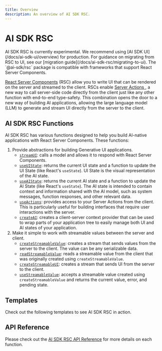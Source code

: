 ```yaml
---
title: Overview
description: An overview of AI SDK RSC.
---
```


# AI SDK RSC

<Note type="warning">
  AI SDK RSC is currently experimental. We recommend using [AI SDK
  UI](/docs/ai-sdk-ui/overview) for production. For guidance on migrating from
  RSC to UI, see our [migration guide](/docs/ai-sdk-rsc/migrating-to-ui).
</Note>

<Note>
  The `@ai-sdk/rsc` package is compatible with frameworks that support
  React Server Components.
</Note>

[React Server Components](https://nextjs.org/docs/app/building-your-application/rendering/server-components) (RSC) allow you to write UI that can be rendered on the server and streamed to the client. RSCs enable [ Server Actions ](https://nextjs.org/docs/app/building-your-application/data-fetching/server-actions-and-mutations#with-client-components), a new way to call server-side code directly from the client just like any other function with end-to-end type-safety. This combination opens the door to a new way of building AI applications, allowing the large language model (LLM) to generate and stream UI directly from the server to the client.

## AI SDK RSC Functions

AI SDK RSC has various functions designed to help you build AI-native applications with React Server Components. These functions:

1. Provide abstractions for building Generative UI applications.
   - [`streamUI`](/docs/reference/ai-sdk-rsc/stream-ui): calls a model and allows it to respond with React Server Components.
   - [`useUIState`](/docs/reference/ai-sdk-rsc/use-ui-state): returns the current UI state and a function to update the UI State (like React's `useState`). UI State is the visual representation of the AI state.
   - [`useAIState`](/docs/reference/ai-sdk-rsc/use-ai-state): returns the current AI state and a function to update the AI State (like React's `useState`). The AI state is intended to contain context and information shared with the AI model, such as system messages, function responses, and other relevant data.
   - [`useActions`](/docs/reference/ai-sdk-rsc/use-actions): provides access to your Server Actions from the client. This is particularly useful for building interfaces that require user interactions with the server.
   - [`createAI`](/docs/reference/ai-sdk-rsc/create-ai): creates a client-server context provider that can be used to wrap parts of your application tree to easily manage both UI and AI states of your application.
2. Make it simple to work with streamable values between the server and client.
   - [`createStreamableValue`](/docs/reference/ai-sdk-rsc/create-streamable-value): creates a stream that sends values from the server to the client. The value can be any serializable data.
   - [`readStreamableValue`](/docs/reference/ai-sdk-rsc/read-streamable-value): reads a streamable value from the client that was originally created using `createStreamableValue`.
   - [`createStreamableUI`](/docs/reference/ai-sdk-rsc/create-streamable-ui): creates a stream that sends UI from the server to the client.
   - [`useStreamableValue`](/docs/reference/ai-sdk-rsc/use-streamable-value): accepts a streamable value created using `createStreamableValue` and returns the current value, error, and pending state.

## Templates

Check out the following templates to see AI SDK RSC in action.

<Templates type="generative-ui" />

## API Reference

Please check out the [AI SDK RSC API Reference](/docs/reference/ai-sdk-rsc) for more details on each function.
